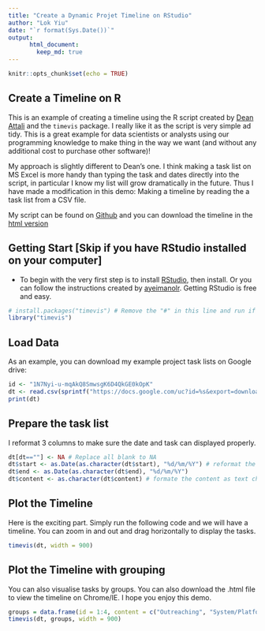 ---
title: "Create a Dynamic Projet Timeline on RStudio"
author: "Lok Yiu"
date: "`r format(Sys.Date())`"
output:
      html_document:
        keep_md: true
---

```{r setup, include=FALSE}
knitr::opts_chunk$set(echo = TRUE)
```

## Create a Timeline on R
This is an example of creating a timeline using the R script created by [Dean Attali](https://daattali.com/shiny/timevis-demo/) and the `timevis` package. I really like it as the script is very simple ad tidy. This is a great example for data scientists or analysts using our programming knowledge to make thing in the way we want (and without any additional cost to purchase other software)! 

My approach is slightly different to Dean's one. I think making a task list on MS Excel is more handy than typing the task and dates directly into the script, in particular I know my list will grow dramatically in the future. Thus I have made a modification in this demo: Making a timeline by reading the a task list from a CSV file.

My script can be found on [Github](https://github.com/lokyiu/lokyiu.github.io/blob/master/timeline.R) and you can download the timeline in the [html version](https://github.com/lokyiu/lokyiu.github.io/blob/master/Create%20a%20Dynamic%20Projet%20Timeline%20on%20RStudio.html)

## Getting Start [Skip if you have RStudio installed on your computer]
* To begin with the very first step is to install [RStudio](https://www.rstudio.com/), then install. Or you can follow the instructions created by [ayeimanolr](https://ayeimanol-r.net/2013/04/21/289/). Getting RStudio is free and easy. 

```{r library, warning=FALSE,message=FALSE}
# install.packages("timevis") # Remove the "#" in this line and run if you have not installed the packages
library("timevis")
```

## Load Data
As an example, you can download my example project task lists on Google drive:

```{r google}
id <- "1N7Nyi-u-mqAkQ8SmwsgK6D4QkGE0kOpK"
dt <- read.csv(sprintf("https://docs.google.com/uc?id=%s&export=download", id))
print(dt)
```

## Prepare the task list
I reformat 3 columns to make sure the date and task can displayed properly.

```{r prepare}
dt[dt==""] <- NA # Replace all blank to NA
dt$start <- as.Date(as.character(dt$start), "%d/%m/%Y") # reformat the date field to my preferred format
dt$end <- as.Date(as.character(dt$end), "%d/%m/%Y")
dt$content <- as.character(dt$content) # formate the content as text characters
```

## Plot the Timeline
Here is the exciting part. Simply run the following code and we will have a timeline. You can zoom in and out and drag horizontally to display the tasks. 

```{r timeline1}
timevis(dt, width = 900)
```

## Plot the Timeline with grouping
You can also visualise tasks by groups. You can also download the .html file to view the timeline on Chrome/IE. I hope you enjoy this demo.

```{r timeline2}
groups = data.frame(id = 1:4, content = c("Outreaching", "System/Platform Changes", "Xmas Shutdown Period", "Key Milestone"))
timevis(dt, groups, width = 900)
```

